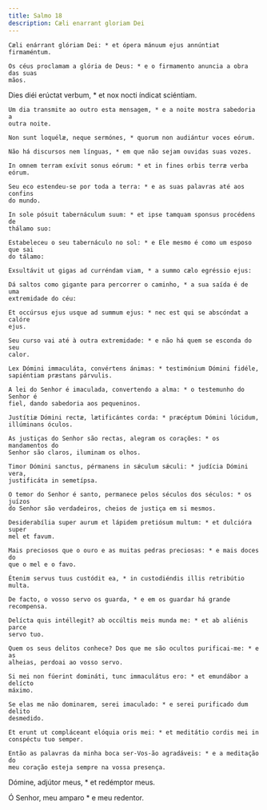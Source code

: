 ```yaml
---
title: Salmo 18
description: Cæli enarrant gloriam Dei
---
```


<div class="side-by-side not-content">

    Cæli enárrant glóriam Dei: * et ópera mánuum ejus annúntiat firmaméntum.

    Os céus proclamam a glória de Deus: * e o firmamento anuncia a obra das suas
    mãos.

Dies diéi erúctat verbum, * et nox nocti índicat sciéntiam.

    Um dia transmite ao outro esta mensagem, * e a noite mostra sabedoria a
    outra noite.

    Non sunt loquélæ, neque sermónes, * quorum non audiántur voces eórum.

    Não há discursos nem línguas, * em que não sejam ouvidas suas vozes.

    In omnem terram exívit sonus eórum: * et in fines orbis terræ verba eórum.

    Seu eco estendeu-se por toda a terra: * e as suas palavras até aos confins
    do mundo.

    In sole pósuit tabernáculum suum: * et ipse tamquam sponsus procédens de
    thálamo suo:

    Estabeleceu o seu tabernáculo no sol: * e Ele mesmo é como um esposo que sai
    do tálamo:

    Exsultávit ut gigas ad curréndam viam, * a summo cælo egréssio ejus:

    Dá saltos como gigante para percorrer o caminho, * a sua saída é de uma
    extremidade do céu:

    Et occúrsus ejus usque ad summum ejus: * nec est qui se abscóndat a calóre
    ejus.

    Seu curso vai até à outra extremidade: * e não há quem se esconda do seu
    calor.

    Lex Dómini immaculáta, convértens ánimas: * testimónium Dómini fidéle,
    sapiéntiam præstans párvulis.

    A lei do Senhor é imaculada, convertendo a alma: * o testemunho do Senhor é
    fiel, dando sabedoria aos pequeninos.

    Justítiæ Dómini rectæ, lætificántes corda: * præcéptum Dómini lúcidum,
    illúminans óculos.

    As justiças do Senhor são rectas, alegram os corações: * os mandamentos do
    Senhor são claros, iluminam os olhos.

    Timor Dómini sanctus, pérmanens in sǽculum sǽculi: * judícia Dómini vera,
    justificáta in semetípsa.

    O temor do Senhor é santo, permanece pelos séculos dos séculos: * os juízos
    do Senhor são verdadeiros, cheios de justiça em si mesmos.

    Desiderabília super aurum et lápidem pretiósum multum: * et dulcióra super
    mel et favum.

    Mais preciosos que o ouro e as muitas pedras preciosas: * e mais doces do
    que o mel e o favo.

    Étenim servus tuus custódit ea, * in custodiéndis illis retribútio multa.

    De facto, o vosso servo os guarda, * e em os guardar há grande recompensa.

    Delícta quis intéllegit? ab occúltis meis munda me: * et ab aliénis parce
    servo tuo.

    Quem os seus delitos conhece? Dos que me são ocultos purificai-me: * e as
    alheias, perdoai ao vosso servo.

    Si mei non fúerint domináti, tunc immaculátus ero: * et emundábor a delícto
    máximo.

    Se elas me não dominarem, serei imaculado: * e serei purificado dum delito
    desmedido.

    Et erunt ut compláceant elóquia oris mei: * et meditátio cordis mei in
    conspéctu tuo semper.

    Então as palavras da minha boca ser-Vos-ão agradáveis: * e a meditação do
    meu coração esteja sempre na vossa presença.

Dómine, adjútor meus, * et redémptor meus.

Ó Senhor, meu amparo * e meu redentor.

</div>

